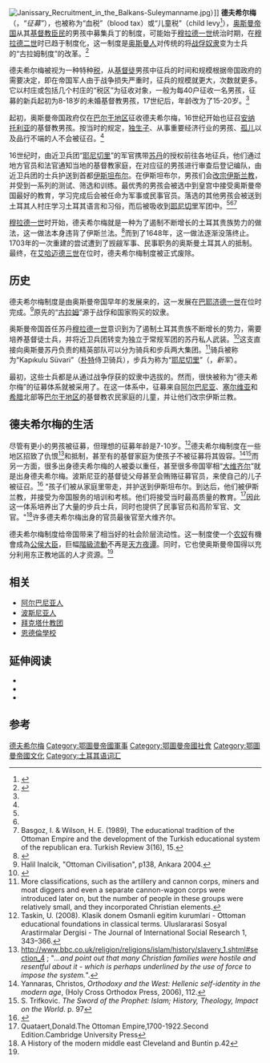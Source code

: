 [[File:Janissary_Recruitment_in_the_Balkans-Suleymanname.jpg|thumb]]）]]
'''德夫希尔梅'''（{{lang-tr|Devşirme}}，''“征募”''），也被称为“血税”（blood tax）或“儿童税”（child levy<ref name=his>{{Citebook|title=Historical Dictionary of the Ottoman Empire |author=Selcuk Aksin Somel |publisher=Scarecrow Press |isbn=9780810866065}}</ref>{{rp|56}}），[[奥斯曼帝国|奥斯曼帝国]]从其[[基督徒|基督教臣民]]的男孩中募集兵丁的制度，可能始于[[穆拉德一世|穆拉德一世]]统治时期，在[[穆拉德二世|穆拉德二世]]时已趋于制度化，这一制度是[[奥斯曼人|奥斯曼人]]对传统的将[[战俘|战俘]][[奴隶|奴隶]]变为士兵的“古拉姆制度”的改革。<ref name=hwm>{{cite book|author=黄维民 |coauthors= |title=奥斯曼帝国 |year=2000 |publisher=三秦出版社 |location=西安 |isbn=7806283803 }}</ref>

德夫希尔梅被视为一种特种[[税|税]]，从[[基督徒|基督徒]]男孩中征兵的时间和规模根据帝国政府的需要决定，即在帝国军人由于战争损失严重时，征兵的规模就更大，次数就更多。它以村庄或包括几个村庄的“税区”为征收对象，一般为每40户征收一名男孩，征募的新兵起初为8-18岁的未婚基督教男孩，17世纪后，年龄改为了15-20岁。<ref name=hwm/>

起初，奥斯曼帝国政府仅在[[巴尔干地区|巴尔干地区]]征收德夫希尔梅，16世纪开始也征召[[安纳托利亚|安纳托利亚]]的基督教男孩。按当时的规定，[[独生子女|独生子]]、从事重要经济行业的男孩、[[孤儿|孤儿]]以及品行不端的人不会被征召。<ref name=hwm/>

16世纪时，由近卫兵团“[[耶尼切里|耶尼切里]]”的军官携带[[奥斯曼帝国苏丹列表|苏丹]]的授权前往各地征兵，他们通过地方官员和法官通知当地的基督教家庭，在对应征的男孩进行审查后登记编队，由近卫兵团的士兵护送到首都[[伊斯坦布尔|伊斯坦布尔]]。在伊斯坦布尔，男孩们会[[改宗|改宗]][[伊斯兰教|伊斯兰教]]，并受到一系列的测试、筛选和训练。最优秀的男孩会被选中到皇宫中接受奥斯曼帝国最好的教育，学习完成后会被任命为军事或民事官员。落选的其他男孩会被送到土耳其人村庄学习土耳其语言和习俗，而后被吸收到[[耶尼切里|耶尼切里]]军团中。<ref name=his/>{{rp|56-57}}<ref name=hwm/><ref>Basgoz, I. & Wilson, H. E. (1989), The educational tradition of the Ottoman Empire and the development of the Turkish educational system of the republican era. Turkish Review 3(16), 15.</ref>

[[穆拉德一世|穆拉德一世]]时开始，德夫希尔梅就是一种为了遏制不断增长的土耳其贵族势力的做法，这一做法本身违背了伊斯兰法。<ref name="Mikaberidze2011">{{cite book|author=Alexander Mikaberidze|title=Conflict and Conquest in the Islamic World: A Historical Encyclopedia [2 volumes]: A Historical Encyclopedia|url=http://books.google.com/books?id=jBBYD2J2oE4C&pg=PA273|date=22 July 2011|publisher=ABC-CLIO|isbn=978-1-59884-337-8|pages=273–|quote=This effectively enslaved some of the sultan's own non-Islamic subjects and was therefore illegal under Islamic law, which stipulated that conquered non-Muslims should be demilitarized and protected|access-date=2014-08-13|archive-date=2014-07-25|archive-url=https://web.archive.org/web/20140725131250/http://books.google.com/books?id=jBBYD2J2oE4C&pg=PA273|dead-url=no}}</ref>而到了1648年，这一做法逐渐没落终止。1703年的一次重建的尝试遭到了觊觎军事、民事职务的奥斯曼土耳其人的抵制。最终，在[[艾哈迈德三世|艾哈迈德三世]]在位时，德夫希尔梅制度被正式废除。

== 历史 ==
德夫希尔梅制度是由奥斯曼帝国早年的{{le|奥斯曼帝国奴隶制度|Slavery in the Ottoman Empire|古拉姆制度}}发展来的，这一发展在[[巴耶济德一世|巴耶济德一世]]在位时完成。<ref>Halil Inalcik, "Ottoman Civilisation", p138, Ankara 2004.</ref>原先的“[[古拉姆|古拉姆]]”源于战俘和国家购买的奴隶。

奥斯曼帝国首任苏丹[[穆拉德一世|穆拉德一世]]意识到为了遏制土耳其贵族不断增长的势力，需要培养基督徒士兵，并将近卫兵团转变为独立于常规军团的苏丹私人武装。<ref>{{cite book |last=Shaw |first=Stanford  |authorlink= Stanford J. Shaw |year=1976 |location=Cambridge |title=History of the Ottoman Empire and Modern Turkey, Volume I |publisher=[[Cambridge_University_Press|Cambridge University Press]] |page=27 |isbn=0-521-21280-4 }}</ref>这支直接向奥斯曼苏丹负责的精英部队可以分为骑兵和步兵两大集团。<ref>More classifications, such as the artillery and cannon corps, miners and moat diggers and even a separate cannon-wagon corps were introduced later on, but the number of people in these groups were relatively small, and they incorporated Christian elements.</ref>骑兵被称为“Kapıkulu Süvari”（[[朴特|朴特]]侍卫骑兵），步兵为称为“[[耶尼切里|耶尼切里]]”（{{lang|tr|Yeni Çeri}}，''新军''）。

最初，这些士兵都是从通过战争俘获的奴隶中选拔的。然而，很快被称为“德夫希尔梅”的征募体系就被采用了。在这一体系中，征募来自[[阿尔巴尼亚|阿尔巴尼亚]]、[[塞尔维亚|塞尔维亚]]和[[希腊|希腊]]北部等[[巴尔干地区|巴尔干地区]]的基督教农民家庭的儿童，并让他们改宗伊斯兰教。

== 德夫希尔梅的生活 ==
尽管有更小的男孩被征募，但理想的征募年龄是7-10岁。<ref>Taskin, U. (2008). Klasik donem Osmanli egitim kurumlari - Ottoman educational foundations in classical terms. Uluslararasi Sosyal Arastirmalar Dergisi - The Journal of International Social Research 1, 343–366.</ref>德夫希尔梅制度在一些地区招致了仇恨<ref>http://www.bbc.co.uk/religion/religions/islam/history/slavery_1.shtml#section_4 {{Wayback|url=http://www.bbc.co.uk/religion/religions/islam/history/slavery_1.shtml#section_4 |date=20181006015406 }}; "''...and point out that many Christian families were hostile and resentful about it - which is perhaps underlined by the use of force to impose the system.''".</ref>和抵制，甚至有的基督家庭为使孩子不被征募将其毁容。<ref>Yannaras, Christos, ''Orthodoxy and the West: Hellenic self-identity in the modern age'', (Holy Cross Orthodox Press, 2006), 112.</ref><ref>S. Trifkovic. ''The Sword of the Prophet: Islam; History, Theology, Impact on the World''. p. 97</ref>而另一方面，很多出身德夫希尔梅的人被委以重任，甚至很多帝国宰相“[[大维齐尔|大维齐尔]]”就是出身德夫希尔梅。波斯尼亚的基督徒父母甚至会贿赂征募官员，来使自己的儿子被征召。<ref>{{cite book |title= Bosnia: A Short History |last= Malcolm |first= Noel |year= 1996 |publisher= Papermac |location= London |isbn= 0-333-66215-6 |page= 46 }}</ref>
"孩子们被从家庭里带走，并护送到伊斯坦布尔。到达后，他们被{{le|强制改宗|Forced conversion}}伊斯兰教，并接受为帝国服务的培训和考核。他们将接受当时最高质量的教育。<ref name="#1">Quataert,Donald.The Ottoman Empire,1700-1922.Second Edition.Cambridge University Press</ref>因此这一体系培养出了大量的步兵士兵，同时也提供了民事官员和高阶军官、文官。"<ref>A History of the modern middle east Cleveland and Buntin p.42</ref>许多德夫希尔梅出身的官员最後官至大维齐尔。

德夫希尔梅制度给帝国带来了相当好的社会阶层流动性。这一制度使一个[[农奴|农奴]]有機會成為[[公侯|公侯]][[大臣|大臣]]，巨幅[[階級流動|階級流動]]不再是[[天方夜谭|天方夜谭]]。同时，它也使奥斯曼帝国得以充分利用东正教地區的人才资源。<ref name="#1"/>

== 相关 ==
*[[阿尔巴尼亚人|阿尔巴尼亚人]]
*[[波斯尼亚人|波斯尼亚人]]
*[[拜克塔什教团|拜克塔什教团]]
*[[恩德倫學校|恩德倫學校]]

==延伸阅读==
* {{cite web |first=Matrakci |last=Nasuh |url=http://warfare.atwebpages.com/Ottoman/Suleymanname/Janissary_Recruitment_in_the_Balkans-Suleymanname.htm |title=Janissary Recruitment in the Balkans |year=1588 |work=Süleymanname, Topkapi Sarai Museum, Ms Hazine 1517 |ref=none |accessdate=2020-10-06 |archive-date=2013-10-07 |archive-url=https://web.archive.org/web/20131007065527/http://warfare.atwebpages.com/Ottoman/Suleymanname/Janissary_Recruitment_in_the_Balkans-Suleymanname.htm |dead-url=no }}
* {{cite book |last=Shaw |first=Stanford |authorlink=Stanford J. Shaw |year=1976 |location=Cambridge |title=History of the Ottoman Empire and Modern Turkey, Volume I |publisher=[[Cambridge_University_Press|Cambridge University Press]] |isbn=0-521-21280-4 |ref= |url-access=registration |url=https://archive.org/details/historyofottoman00stan }}
* {{cite book|last=Murphey|first=Rhoads|title=Ottoman Warfare, 1500-1700|url=https://books.google.com/books?id=A-yOAgAAQBAJ|year=2006|origyear=1999|publisher=Routledge|isbn=978-1-135-36591-2|ref=|access-date=2020-10-06|archive-date=2020-06-05|archive-url=https://web.archive.org/web/20200605063605/https://books.google.com/books?id=A-yOAgAAQBAJ|dead-url=no}}

== 参考 ==
{{Reflist|2}}

[[Category:德夫希尔梅|]]
[[Category:鄂圖曼帝國軍事|Category:鄂圖曼帝國軍事]]
[[Category:鄂圖曼帝國社會|Category:鄂圖曼帝國社會]]
[[Category:鄂圖曼帝國文化|Category:鄂圖曼帝國文化]]
[[Category:土耳其语词汇|Category:土耳其语词汇]]